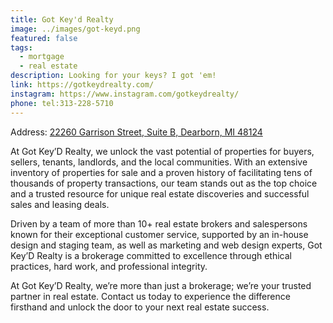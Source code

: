 ```yaml
---
title: Got Key'd Realty
image: ../images/got-keyd.png
featured: false
tags:
  - mortgage
  - real estate
description: Looking for your keys? I got 'em!
link: https://gotkeydrealty.com/
instagram: https://www.instagram.com/gotkeydrealty/
phone: tel:313-228-5710
---
```



Address: [22260 Garrison Street, Suite B, Dearborn, MI 48124](https://maps.app.goo.gl/V4S6TNaM6FNeX7Dk6)

At Got Key’D Realty, we unlock the vast potential of properties for buyers, sellers, tenants, landlords, and the local communities. With an extensive inventory of properties for sale and a proven history of facilitating tens of thousands of property transactions, our team stands out as the top choice and a trusted resource for unique real estate discoveries and successful sales and leasing deals.

Driven by a team of more than 10+ real estate brokers and salespersons known for their exceptional customer service, supported by an in-house design and staging team, as well as marketing and web design experts, Got Key’D Realty is a brokerage committed to excellence through ethical practices, hard work, and professional integrity.

At Got Key’D Realty, we’re more than just a brokerage; we’re your trusted partner in real estate. Contact us today to experience the difference firsthand and unlock the door to your next real estate success.
